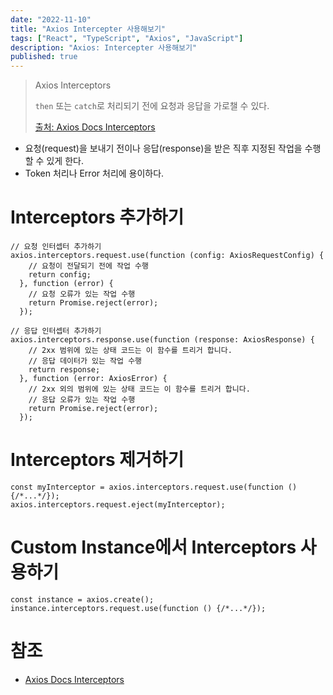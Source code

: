 ```yaml
---
date: "2022-11-10"
title: "Axios Intercepter 사용해보기"
tags: ["React", "TypeScript", "Axios", "JavaScript"]
description: "Axios: Intercepter 사용해보기"
published: true
---
```

> Axios Interceptors
>
>
> `then` 또는 `catch`로 처리되기 전에 요청과 응답을 가로챌 수 있다.
>
> [출처: Axios Docs Interceptors](https://axios-http.com/kr/docs/interceptors)
>
- 요청(request)을 보내기 전이나 응답(response)을 받은 직후 지정된 작업을 수행할 수 있게 한다.
- Token 처리나 Error 처리에 용이하다.

# Interceptors 추가하기

```tsx
// 요청 인터셉터 추가하기
axios.interceptors.request.use(function (config: AxiosRequestConfig) {
    // 요청이 전달되기 전에 작업 수행
    return config;
  }, function (error) {
    // 요청 오류가 있는 작업 수행
    return Promise.reject(error);
  });

// 응답 인터셉터 추가하기
axios.interceptors.response.use(function (response: AxiosResponse) {
    // 2xx 범위에 있는 상태 코드는 이 함수를 트리거 합니다.
    // 응답 데이터가 있는 작업 수행
    return response;
  }, function (error: AxiosError) {
    // 2xx 외의 범위에 있는 상태 코드는 이 함수를 트리거 합니다.
    // 응답 오류가 있는 작업 수행
    return Promise.reject(error);
  });
```

# Interceptors 제거하기

```tsx
const myInterceptor = axios.interceptors.request.use(function () {/*...*/});
axios.interceptors.request.eject(myInterceptor);
```

# Custom Instance에서 Interceptors 사용하기

```tsx
const instance = axios.create();
instance.interceptors.request.use(function () {/*...*/});
```

# 참조

- [Axios Docs Interceptors](https://axios-http.com/kr/docs/interceptors)
